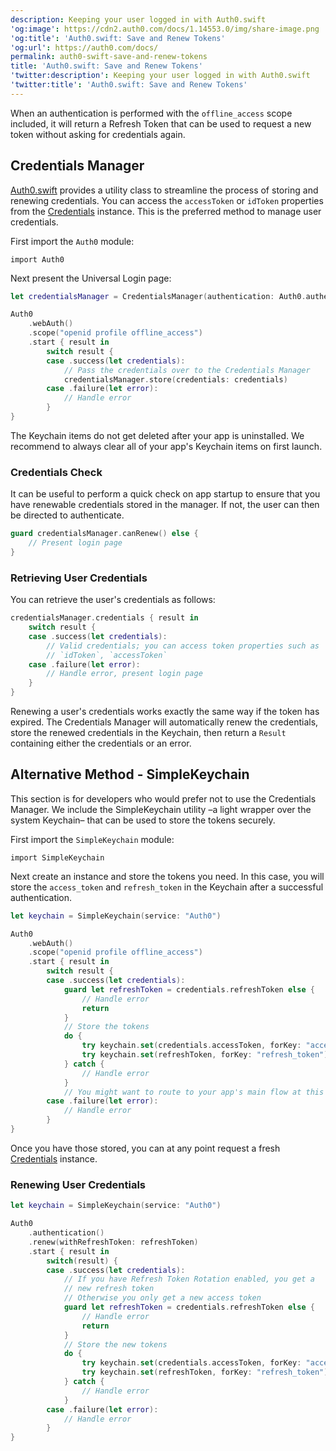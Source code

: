 ```yaml
---
description: Keeping your user logged in with Auth0.swift
'og:image': https://cdn2.auth0.com/docs/1.14553.0/img/share-image.png
'og:title': 'Auth0.swift: Save and Renew Tokens'
'og:url': https://auth0.com/docs/
permalink: auth0-swift-save-and-renew-tokens
title: 'Auth0.swift: Save and Renew Tokens'
'twitter:description': Keeping your user logged in with Auth0.swift
'twitter:title': 'Auth0.swift: Save and Renew Tokens'
---
```

When an authentication is performed with the `offline_access` scope included, it will return a <Tooltip tip="Refresh Token: Token used to obtain a renewed Access Token without forcing users to log in again." cta="View Glossary" href="/docs/glossary?term=Refresh+Token">Refresh Token</Tooltip> that can be used to request a new token without asking for credentials again.

## Credentials Manager

[Auth0.swift](https://github.com/auth0/Auth0.swift) provides a utility class to streamline the process of storing and renewing credentials. You can access the `accessToken` or `idToken` properties from the [Credentials](https://github.com/auth0/Auth0.swift/blob/master/Auth0/Credentials.swift) instance. This is the preferred method to manage user credentials.

First import the `Auth0` module:

`import Auth0`

Next present the <Tooltip tip="Universal Login: Your application redirects to Universal Login, hosted on Auth0's Authorization Server, to verify a user's identity." cta="View Glossary" href="/docs/glossary?term=Universal+Login">Universal Login</Tooltip> page:

```swift lines
let credentialsManager = CredentialsManager(authentication: Auth0.authentication())

Auth0
    .webAuth()
    .scope("openid profile offline_access")
    .start { result in
        switch result {
        case .success(let credentials):
            // Pass the credentials over to the Credentials Manager
            credentialsManager.store(credentials: credentials)
        case .failure(let error):
            // Handle error
        }
}
```

<Warning>

The Keychain items do not get deleted after your app is uninstalled. We recommend to always clear all of your app's Keychain items on first launch.

</Warning>

### Credentials Check

It can be useful to perform a quick check on app startup to ensure that you have renewable credentials stored in the manager. If not, the user can then be directed to authenticate.

```swift lines
guard credentialsManager.canRenew() else {
    // Present login page
}
```

### Retrieving User Credentials

You can retrieve the user's credentials as follows:

```swift lines
credentialsManager.credentials { result in 
    switch result {
    case .success(let credentials):
        // Valid credentials; you can access token properties such as
        // `idToken`, `accessToken`
    case .failure(let error):
        // Handle error, present login page
    }
}
```

Renewing a user's credentials works exactly the same way if the token has expired. The Credentials Manager will automatically renew the credentials, store the renewed credentials in the Keychain, then return a `Result` containing either the credentials or an error.

## Alternative Method - SimpleKeychain

This section is for developers who would prefer not to use the Credentials Manager. We include the SimpleKeychain utility –a light wrapper over the system Keychain– that can be used to store the tokens securely.

First import the `SimpleKeychain` module:

`import SimpleKeychain`

Next create an instance and store the tokens you need. In this case, you will store the `access_token` and `refresh_token` in the Keychain after a successful authentication.

```swift lines
let keychain = SimpleKeychain(service: "Auth0")

Auth0
    .webAuth()
    .scope("openid profile offline_access")
    .start { result in
        switch result {
        case .success(let credentials):
            guard let refreshToken = credentials.refreshToken else { 
                // Handle error 
                return
            }
            // Store the tokens
            do {
                try keychain.set(credentials.accessToken, forKey: "access_token")
                try keychain.set(refreshToken, forKey: "refresh_token")
            } catch {
                // Handle error
            }
            // You might want to route to your app's main flow at this point
        case .failure(let error):
            // Handle error
        }
}
```

Once you have those stored, you can at any point request a fresh [Credentials](https://github.com/auth0/Auth0.swift/blob/master/Auth0/Credentials.swift) instance.

### Renewing User Credentials

```swift lines expandable
let keychain = SimpleKeychain(service: "Auth0")

Auth0
    .authentication()
    .renew(withRefreshToken: refreshToken)
    .start { result in
        switch(result) {
        case .success(let credentials):
            // If you have Refresh Token Rotation enabled, you get a 
            // new refresh token
            // Otherwise you only get a new access token
            guard let refreshToken = credentials.refreshToken else { 
                // Handle error 
                return
            }
            // Store the new tokens
            do {
                try keychain.set(credentials.accessToken, forKey: "access_token")
                try keychain.set(refreshToken, forKey: "refresh_token")
            } catch {
                // Handle error
            }
        case .failure(let error):
            // Handle error
        }
}
```